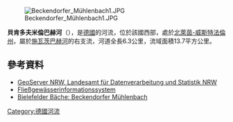 [[Image:Beckendorfer_Mühlenbach1.JPG|right]]

{{Coord|52|4|1|N|8|30|21|E|display=title}}

'''貝肯多夫米倫巴赫河'''（{{lang-de|Beckendorfer Mühlenbach}}），是[[德國|德國]]的河流，位於該國西部，處於[[北萊茵-威斯特法倫州|北萊茵-威斯特法倫州]]，屬於[[施瓦茨巴赫河|施瓦茨巴赫河]]的右支流，河道全長6.3公里，流域面積13.7平方公里。

==參考資料==
* [http://www.geoserver.nrw.de/ GeoServer NRW, Landesamt für Datenverarbeitung und Statistik NRW] {{Wayback|url=http://www.geoserver.nrw.de/ |date=20161204115214 }}
* [https://web.archive.org/web/20120808152043/http://fisdt.de/wrrl/page/begruessung.html Fließgewässerinformationssystem]
* [https://bielefelder-baeche.de/?p=323 Bielefelder Bäche: Beckendorfer Mühlenbach] {{Wayback|url=https://bielefelder-baeche.de/?p=323 |date=20201127180003 }}

{{Germany-geo-stub}}
[[Category:德國河流|Category:德國河流]]